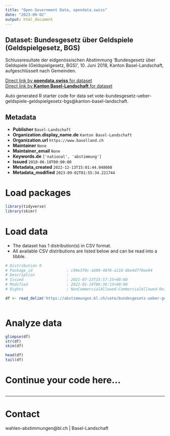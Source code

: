 ```yaml
---
title: "Open Government Data, opendata.swiss"
date: "2023-09-02"
output: html_document
---
```


## Dataset: Bundesgesetz über Geldspiele (Geldspielgesetz, BGS)

Schlussresultate der eidgenössischen Abstimmung 'Bundesgesetz über Geldspiele (Geldspielgesetz, BGS)', 10. Juni 2018, Kanton Basel-Landschaft, aufgeschlüsselt nach Gemeinden.

[Direct link by **opendata.swiss** for dataset](https://opendata.swiss/de/dataset/bundesgesetz-uber-geldspiele-geldspielgesetz-bgs1)<br>
[Direct link by **Kanton Basel-Landschaft** for dataset](https://abstimmungen.bl.ch/vote/bundesgesetz-ueber-geldspiele-geldspielgesetz-bgs/data)

Auto generated R starter code for data set vote-bundesgesetz-ueber-geldspiele-geldspielgesetz-bgs@kanton-basel-landschaft.

## Metadata

- **Publisher** `Basel-Landschaft`
- **Organization.display_name.de** `Kanton Basel-Landschaft`
- **Organization.url** `https://www.baselland.ch`
- **Maintainer** `None`
- **Maintainer_email** `None`
- **Keywords.de** `['national', 'abstimmung']`
- **Issued** `2018-06-10T00:00:00`
- **Metadata_created** `2022-12-13T15:01:44.048608`
- **Metadata_modified** `2023-09-02T01:55:34.221744`


# Load packages

```r

library(tidyverse)
library(skimr)

```

# Load data

-   The dataset has 1 distribution(s) in CSV format.
-   All available CSV distributions are listed below and can be read into a tibble.

```r

# Distribution 0
# Package_id               : c99e3f9c-ab00-48f8-a118-8be4d770ee94
# Description              : 
# Issued                   : 2021-07-23T15:57:25+00:00
# Modified                 : 2022-01-19T06:36:13+00:00
# Rights                   : NonCommercialAllowed-CommercialAllowed-ReferenceRequired

df <- read_delim('https://abstimmungen.bl.ch/vote/bundesgesetz-ueber-geldspiele-geldspielgesetz-bgs/data-csv')



```

# Analyze data

```r

glimpse(df)
str(df)
skim(df)

head(df)
tail(df)

```

# Continue your code here...

```r

```

------------------------------------------------------------------------

# Contact

wahlen-abstimmungen@bl.ch | Basel-Landschaft
